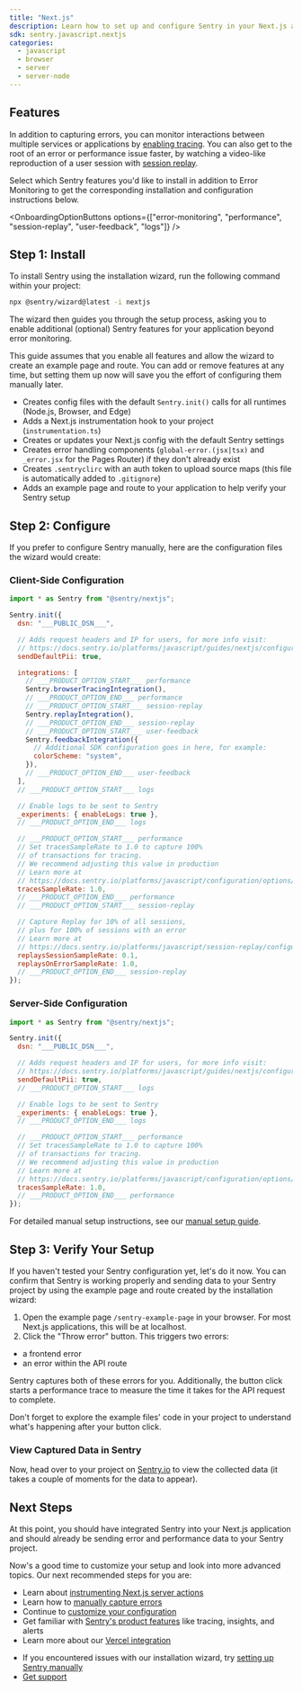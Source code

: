 ```yaml
---
title: "Next.js"
description: Learn how to set up and configure Sentry in your Next.js application using the installation wizard, capture your first errors, and view them in Sentry.
sdk: sentry.javascript.nextjs
categories:
  - javascript
  - browser
  - server
  - server-node
---
```


<style>
{`
/* Next.js Page Typography Improvements - Supabase-inspired */

/* Clean heading hierarchy */
h1 {
  font-size: 2.25rem !important; /* 36px */
  font-weight: 600 !important;
  line-height: 1.2 !important;
  margin-bottom: 1.5rem !important;
  letter-spacing: -0.025em !important;
  color: var(--foreground) !important;
}

h2 {
  font-size: 1.625rem !important; /* 26px */
  font-weight: 600 !important;
  line-height: 1.3 !important;
  margin-top: 2.5rem !important;
  margin-bottom: 1rem !important;
  color: var(--foreground) !important;
  border-bottom: none !important;
  padding-bottom: 0 !important;
}

h3 {
  font-size: 1.25rem !important; /* 20px */
  font-weight: 500 !important;
  line-height: 1.4 !important;
  margin-top: 2rem !important;
  margin-bottom: 0.75rem !important;
  color: var(--foreground) !important;
}

h4 {
  font-size: 1.125rem !important; /* 18px */
  font-weight: 500 !important;
  line-height: 1.4 !important;
  margin-top: 1.5rem !important;
  margin-bottom: 0.5rem !important;
  color: var(--foreground) !important;
}

/* Enhanced body text */
p {
  font-size: 1rem !important;
  line-height: 1.6 !important;
  margin-bottom: 1.25rem !important;
  color: var(--foreground) !important;
}

/* Better list spacing */
ul, ol {
  margin: 1.25rem 0 !important;
  padding-left: 1.5rem !important;
}

li {
  margin-bottom: 0.5rem !important;
  line-height: 1.6 !important;
}

/* Enhanced code blocks - Supabase style */
pre {
  font-size: 0.875rem !important; /* 14px */
  line-height: 1.5 !important;
  padding: 1.25rem !important;
  margin: 1.5rem 0 !important;
  border-radius: 0.5rem !important;
  background: #f8fafc !important;
  border: 1px solid #e2e8f0 !important;
}

/* Inline code styling */
code {
  font-size: 0.875rem !important;
  padding: 0.125rem 0.375rem !important;
  border-radius: 0.25rem !important;
  background: #f1f5f9 !important;
  color: #475569 !important;
  border: none !important;
}

/* Subtle alert styling - Supabase inspired */
div[class*="alert"] {
  background: #f8fafc !important;
  border: 1px solid #e2e8f0 !important;
  border-radius: 0.5rem !important;
  padding: 1rem 1.25rem !important;
  margin: 1.5rem 0 !important;
  font-size: 0.9375rem !important;
  line-height: 1.5 !important;
}

div[class*="alert"][class*="info"] {
  background: #eff6ff !important;
  border-color: #bfdbfe !important;
  color: #1e40af !important;
}

div[class*="alert"][class*="success"] {
  background: #f0fdf4 !important;
  border-color: #bbf7d0 !important;
  color: #166534 !important;
}

div[class*="alert"][class*="warning"] {
  background: #fefce8 !important;
  border-color: #fde047 !important;
  color: #a16207 !important;
}

/* Subtle expandable sections - Supabase style */
div[class*="expandable"], div[class*="Expandable"] {
  background: #f8fafc !important;
  border: 1px solid #e2e8f0 !important;
  border-radius: 0.5rem !important;
  margin: 1.5rem 0 !important;
  overflow: hidden !important;
}

/* Dark mode adjustments */
:global(.dark) pre {
  background: #1e293b !important;
  border-color: #334155 !important;
}

:global(.dark) code {
  background: #334155 !important;
  color: #cbd5e1 !important;
}

:global(.dark) div[class*="alert"] {
  background: #1e293b !important;
  border-color: #334155 !important;
  color: var(--foreground) !important;
}

:global(.dark) div[class*="alert"][class*="info"] {
  background: #1e3a8a !important;
  border-color: #3b82f6 !important;
  color: #93c5fd !important;
}

:global(.dark) div[class*="alert"][class*="success"] {
  background: #14532d !important;
  border-color: #22c55e !important;
  color: #86efac !important;
}

:global(.dark) div[class*="alert"][class*="warning"] {
  background: #451a03 !important;
  border-color: #f59e0b !important;
  color: #fbbf24 !important;
}

:global(.dark) div[class*="expandable"], :global(.dark) div[class*="Expandable"] {
  background: #1e293b !important;
  border-color: #334155 !important;
}

/* Responsive adjustments */
@media (max-width: 768px) {
  h1 {
    font-size: 2rem !important;
  }

  h2 {
    font-size: 1.375rem !important;
    margin-top: 2rem !important;
  }
}
`}
</style>

<PlatformContent includePath="llm-rules-platform" />

<PlatformContent includePath="getting-started-prerequisites" />

## Features

In addition to capturing errors, you can monitor interactions between multiple services or applications by [enabling tracing](/concepts/key-terms/tracing/). You can also get to the root of an error or performance issue faster, by watching a video-like reproduction of a user session with [session replay](/product/explore/session-replay/web/getting-started/).

Select which Sentry features you'd like to install in addition to Error Monitoring to get the corresponding installation and configuration instructions below.

<OnboardingOptionButtons
  options={["error-monitoring", "performance", "session-replay", "user-feedback", "logs"]}
/>

## Step 1: Install

To install Sentry using the installation wizard, run the following command within your project:

```bash
npx @sentry/wizard@latest -i nextjs
```

The wizard then guides you through the setup process, asking you to enable additional (optional) Sentry features for your application beyond error monitoring.

<PlatformContent includePath="getting-started-features-expandable" />

This guide assumes that you enable all features and allow the wizard to create an example page and route. You can add or remove features at any time, but setting them up now will save you the effort of configuring them manually later.

<Expandable title="What does the installation wizard change inside your application?">

- Creates config files with the default `Sentry.init()` calls for all runtimes (Node.js, Browser, and Edge)
- Adds a Next.js instrumentation hook to your project (`instrumentation.ts`)
- Creates or updates your Next.js config with the default Sentry settings
- Creates error handling components (`global-error.(jsx|tsx)` and `_error.jsx` for the Pages Router) if they don't already exist
- Creates `.sentryclirc` with an auth token to upload source maps (this file is automatically added to `.gitignore`)
- Adds an example page and route to your application to help verify your Sentry setup

</Expandable>

## Step 2: Configure

If you prefer to configure Sentry manually, here are the configuration files the wizard would create:

### Client-Side Configuration

```javascript {tabTitle:Client} {filename:instrumentation-client.(js|ts)}
import * as Sentry from "@sentry/nextjs";

Sentry.init({
  dsn: "___PUBLIC_DSN___",

  // Adds request headers and IP for users, for more info visit:
  // https://docs.sentry.io/platforms/javascript/guides/nextjs/configuration/options/#sendDefaultPii
  sendDefaultPii: true,

  integrations: [
    // ___PRODUCT_OPTION_START___ performance
    Sentry.browserTracingIntegration(),
    // ___PRODUCT_OPTION_END___ performance
    // ___PRODUCT_OPTION_START___ session-replay
    Sentry.replayIntegration(),
    // ___PRODUCT_OPTION_END___ session-replay
    // ___PRODUCT_OPTION_START___ user-feedback
    Sentry.feedbackIntegration({
      // Additional SDK configuration goes in here, for example:
      colorScheme: "system",
    }),
    // ___PRODUCT_OPTION_END___ user-feedback
  ],
  // ___PRODUCT_OPTION_START___ logs

  // Enable logs to be sent to Sentry
  _experiments: { enableLogs: true },
  // ___PRODUCT_OPTION_END___ logs

  // ___PRODUCT_OPTION_START___ performance
  // Set tracesSampleRate to 1.0 to capture 100%
  // of transactions for tracing.
  // We recommend adjusting this value in production
  // Learn more at
  // https://docs.sentry.io/platforms/javascript/configuration/options/#traces-sample-rate
  tracesSampleRate: 1.0,
  // ___PRODUCT_OPTION_END___ performance
  // ___PRODUCT_OPTION_START___ session-replay

  // Capture Replay for 10% of all sessions,
  // plus for 100% of sessions with an error
  // Learn more at
  // https://docs.sentry.io/platforms/javascript/session-replay/configuration/#general-integration-configuration
  replaysSessionSampleRate: 0.1,
  replaysOnErrorSampleRate: 1.0,
  // ___PRODUCT_OPTION_END___ session-replay
});
```

### Server-Side Configuration

```javascript {tabTitle:Server} {filename:sentry.server.config.(js|ts)}
import * as Sentry from "@sentry/nextjs";

Sentry.init({
  dsn: "___PUBLIC_DSN___",

  // Adds request headers and IP for users, for more info visit:
  // https://docs.sentry.io/platforms/javascript/guides/nextjs/configuration/options/#sendDefaultPii
  sendDefaultPii: true,
  // ___PRODUCT_OPTION_START___ logs

  // Enable logs to be sent to Sentry
  _experiments: { enableLogs: true },
  // ___PRODUCT_OPTION_END___ logs

  // ___PRODUCT_OPTION_START___ performance
  // Set tracesSampleRate to 1.0 to capture 100%
  // of transactions for tracing.
  // We recommend adjusting this value in production
  // Learn more at
  // https://docs.sentry.io/platforms/javascript/configuration/options/#traces-sample-rate
  tracesSampleRate: 1.0,
  // ___PRODUCT_OPTION_END___ performance
});
```

For detailed manual setup instructions, see our [manual setup guide](/platforms/javascript/guides/nextjs/manual-setup/).

## Step 3: Verify Your Setup

<Include name="nextjs-turbopack-warning-expandable.mdx" />

If you haven't tested your Sentry configuration yet, let's do it now. You can confirm that Sentry is working properly and sending data to your Sentry project by using the example page and route created by the installation wizard:

1. Open the example page `/sentry-example-page` in your browser. For most Next.js applications, this will be at localhost.
2. Click the "Throw error" button. This triggers two errors:

- a frontend error
- an error within the API route

Sentry captures both of these errors for you. Additionally, the button click starts a performance trace to measure the time it takes for the API request to complete.

<Alert level="success" title="Tip">

Don't forget to explore the example files' code in your project to understand what's happening after your button click.

</Alert>

### View Captured Data in Sentry

Now, head over to your project on [Sentry.io](https://sentry.io) to view the collected data (it takes a couple of moments for the data to appear).

<PlatformContent includePath="getting-started-browser-sandbox-warning" />

<PlatformContent includePath="getting-started-verify-locate-data" />

## Next Steps

At this point, you should have integrated Sentry into your Next.js application and should already be sending error and performance data to your Sentry project.

Now's a good time to customize your setup and look into more advanced topics.
Our next recommended steps for you are:

- Learn about [instrumenting Next.js server actions](/platforms/javascript/guides/nextjs/apis/#server-actions)
- Learn how to [manually capture errors](/platforms/javascript/guides/nextjs/usage/)
- Continue to [customize your configuration](/platforms/javascript/guides/nextjs/configuration/)
- Get familiar with [Sentry's product features](/product) like tracing, insights, and alerts
- Learn more about our [Vercel integration](/organization/integrations/deployment/vercel/)

<Expandable permalink={false} title="Are you having problems setting up the SDK?">

- If you encountered issues with our installation wizard, try [setting up Sentry manually](/platforms/javascript/guides/nextjs/manual-setup/)
- [Get support](https://sentry.zendesk.com/hc/en-us/)

</Expandable>
